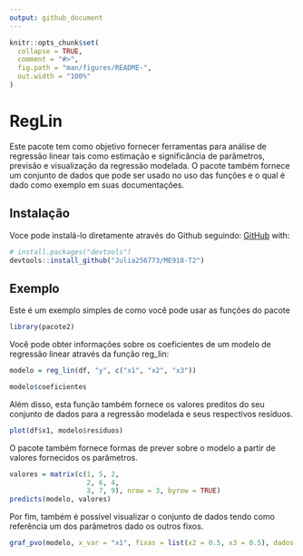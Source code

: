 ```yaml
---
output: github_document
---
```


```r
knitr::opts_chunk$set(
  collapse = TRUE,
  comment = "#>",
  fig.path = "man/figures/README-",
  out.width = "100%"
)
```

# RegLin

Este pacote tem como objetivo fornecer ferramentas para análise de regressão linear tais como estimação e significância de parâmetros, previsão e visualização da regressão modelada. O pacote também fornece um conjunto de dados que pode ser usado no uso das funções e o qual é dado como exemplo em suas documentações. 

## Instalação

Voce pode instalá-lo diretamente através do Github seguindo: [GitHub](https://github.com/) with:

``` r
# install.packages("devtools")
devtools::install_github("Julia256773/ME918-T2")
```

## Exemplo

Este é um exemplo simples de como você pode usar as funções do pacote

```r
library(pacote2)
```

Você pode obter informações sobre os coeficientes de um modelo de regressão linear através da função reg_lin:

```r
modelo = reg_lin(df, "y", c("x1", "x2", "x3"))

modelo$coeficientes
```

Além disso, esta função também fornece os valores preditos do seu conjunto de dados para a regressão modelada e seus respectivos resíduos.

```r
plot(df$x1, modelo$residuos)
```

O pacote também fornece formas de prever sobre o modelo a partir de valores fornecidos os parâmetros.

```r
valores = matrix(c(1, 5, 2,
                   2, 6, 4,
                   3, 7, 9), nrow = 3, byrow = TRUE)
predicts(modelo, valores)
```

Por fim, também é possível visualizar o conjunto de dados tendo como referência um dos parâmetros dado os outros fixos. 

```r
graf_pvo(modelo, x_var = "x1", fixas = list(x2 = 0.5, x3 = 0.5), dados = df)
```

